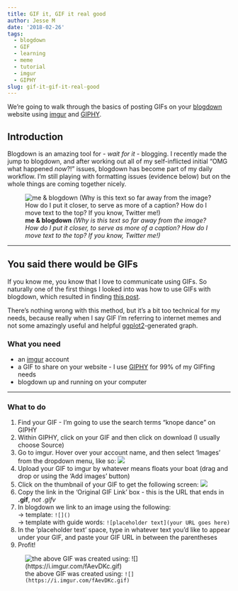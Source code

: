 ```yaml
---
title: GIF it, GIF it real good
author: Jesse M
date: '2018-02-26'
tags:
  - blogdown
  - GIF
  - learning
  - meme
  - tutorial
  - imgur
  - GIPHY
slug: gif-it-gif-it-real-good
---
```

We're going to walk through the basics of posting GIFs on your [blogdown](https://bookdown.org/yihui/blogdown/) website using [imgur](https://imgur.com/) and [GIPHY](https://giphy.com/). 

## Introduction
Blogdown is an amazing tool for - _wait for it_ - blogging. I recently made the jump to blogdown, and after working out all of my self-inflicted initial "OMG what happened _now_?!" issues, blogdown has become part of my daily workflow. I'm still playing with formatting issues (evidence below) but on the whole things are coming together nicely.

![__me & blogdown__ _(Why is this text so far away from the image? How do I put it closer, to serve as more of a caption? How do I move text to the top? If you know, Twitter me!)_](https://i.imgur.com/nx32vir.jpg)

***

## You said there would be GIFs
If you know me, you know that I love to communicate using GIFs. So naturally one of the first things I looked into was how to use GIFs with blogdown, which resulted in finding [this post](https://blogdown-demo.rbind.io/2018/01/31/gif-animations/).  

There's nothing wrong with this method, but it's a bit too technical for my needs, because really when I say GIF I'm referring to internet memes and not some amazingly useful and helpful [ggplot2](http://ggplot2.tidyverse.org/)-generated graph.  

### What you need
* an [imgur](https://imgur.com/) account
* a GIF to share on your website - I use [GIPHY](https://giphy.com/) for 99% of my GIFfing needs
* blogdown up and running on your computer

***

### What to do
1. Find your GIF - I'm going to use the search terms "knope dance" on GIPHY
2. Within GIPHY, click on your GIF and then click on download (I usually choose Source)
3. Go to imgur. Hover over your account name, and then select 'Images' from the dropdown menu, like so:
![](https://i.imgur.com/TDYM0hl.png)
4. Upload your GIF to imgur by whatever means floats your boat (drag and drop or using the 'Add images' button)
5. Click on the thumbnail of your GIF to get the following screen:
![](https://i.imgur.com/43iUO8W.png)  
6. Copy the link in the 'Original GIF Link' box - this is the URL that ends in __.gif__, _not .gifv_
7. In blogdown we link to an image using the following:  
  -> template: `![]()`  
  -> template with guide words: `![placeholder text](your URL goes here)`
8. In the 'placeholder text' space, type in whatever text you'd like to appear under your GIF, and paste your GIF URL in between the parentheses
9. Profit!  

![the above GIF was created using: `![](https://i.imgur.com/fAevDKc.gif)`](https://i.imgur.com/fAevDKc.gif)
